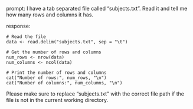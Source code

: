 prompt:
I have a tab separated file called "subjects.txt". Read it and tell me how many rows and columns it has. 

response:
```
# Read the file
data <- read.delim("subjects.txt", sep = "\t")

# Get the number of rows and columns
num_rows <- nrow(data)
num_columns <- ncol(data)

# Print the number of rows and columns
cat("Number of rows:", num_rows, "\n")
cat("Number of columns:", num_columns, "\n")
```
Please make sure to replace "subjects.txt" with the correct file path if the file is not in the current working directory.
